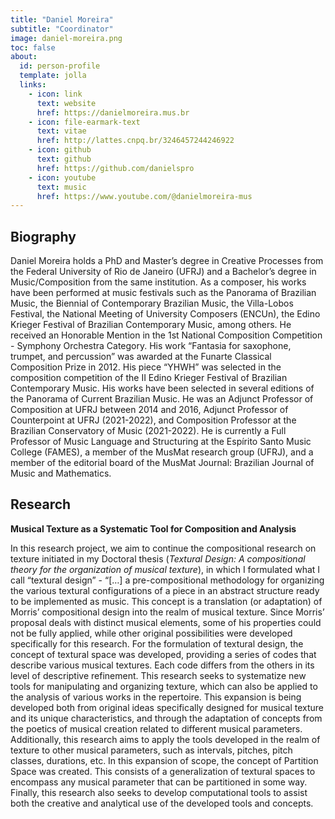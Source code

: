 ```yaml
---
title: "Daniel Moreira"
subtitle: "Coordinator"
image: daniel-moreira.png
toc: false
about:
  id: person-profile
  template: jolla
  links:
    - icon: link
      text: website
      href: https://danielmoreira.mus.br
    - icon: file-earmark-text
      text: vitae
      href: http://lattes.cnpq.br/3246457244246922
    - icon: github
      text: github
      href: https://github.com/danielspro
    - icon: youtube
      text: music
      href: https://www.youtube.com/@danielmoreira-mus
---
```


:::{#person-profile}
:::

## Biography
Daniel Moreira holds a PhD and Master's degree in Creative Processes from the Federal University of Rio de Janeiro (UFRJ) and a Bachelor's degree in Music/Composition from the same institution. As a composer, his works have been performed at music festivals such as the Panorama of Brazilian Music, the Biennial of Contemporary Brazilian Music, the Villa-Lobos Festival, the National Meeting of University Composers (ENCUn), the Edino Krieger Festival of Brazilian Contemporary Music, among others. He received an Honorable Mention in the 1st National Composition Competition - Symphony Orchestra Category. His work "Fantasia for saxophone, trumpet, and percussion" was awarded at the Funarte Classical Composition Prize in 2012. His piece "YHWH" was selected in the composition competition of the II Edino Krieger Festival of Brazilian Contemporary Music. His works have been selected in several editions of the Panorama of Current Brazilian Music. He was an Adjunct Professor of Composition at UFRJ between 2014 and 2016, Adjunct Professor of Counterpoint at UFRJ (2021-2022), and Composition Professor at the Brazilian Conservatory of Music (2021-2022). He is currently a Full Professor of Music Language and Structuring at the Espírito Santo Music College (FAMES), a member of the MusMat research group (UFRJ), and a member of the editorial board of the MusMat Journal: Brazilian Journal of Music and Mathematics.

## Research
**Musical Texture as a Systematic Tool for Composition and Analysis**

In this research project, we aim to continue the compositional research on texture initiated in my Doctoral thesis (*Textural Design: A compositional theory for the organization of musical texture*), in which I formulated what I call "textural design" - "[...] a pre-compositional methodology for organizing the various textural configurations of a piece in an abstract structure ready to be implemented as music. This concept is a translation (or adaptation) of Morris' compositional design into the realm of musical texture. Since Morris' proposal deals with distinct musical elements, some of his properties could not be fully applied, while other original possibilities were developed specifically for this research. For the formulation of textural design, the concept of textural space was developed, providing a series of codes that describe various musical textures. Each code differs from the others in its level of descriptive refinement. This research seeks to systematize new tools for manipulating and organizing texture, which can also be applied to the analysis of various works in the repertoire. This expansion is being developed both from original ideas specifically designed for musical texture and its unique characteristics, and through the adaptation of concepts from the poetics of musical creation related to different musical parameters. Additionally, this research aims to apply the tools developed in the realm of texture to other musical parameters, such as intervals, pitches, pitch classes, durations, etc. In this expansion of scope, the concept of Partition Space was created. This consists of a generalization of textural spaces to encompass any musical parameter that can be partitioned in some way. Finally, this research also seeks to develop computational tools to assist both the creative and analytical use of the developed tools and concepts.